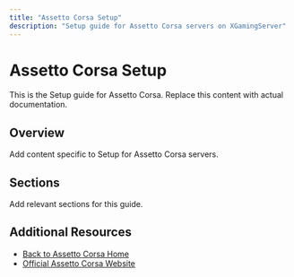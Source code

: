 ```yaml
---
title: "Assetto Corsa Setup"
description: "Setup guide for Assetto Corsa servers on XGamingServer"
---
```


# Assetto Corsa Setup

This is the Setup guide for Assetto Corsa. Replace this content with actual documentation.

## Overview

Add content specific to Setup for Assetto Corsa servers.

## Sections

Add relevant sections for this guide.

## Additional Resources

- [Back to Assetto Corsa Home](./index)
- [Official Assetto Corsa Website](https://example.com)
